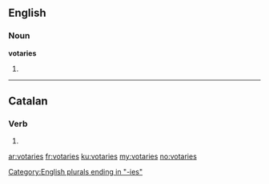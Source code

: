 ==English==

===Noun===
'''votaries'''

# {{plural of|[[votary]]}}

[[Category:English plurals ending in "-ies"]]

----

==Catalan==

===Verb===
{{head|ca|verb form}}

# {{ca-verb form of|p=2|n=sg|m=cond|votar}}

[[ar:votaries]]
[[fr:votaries]]
[[ku:votaries]]
[[my:votaries]]
[[no:votaries]]